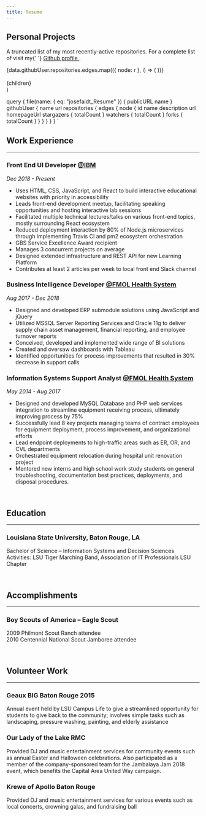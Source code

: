 ```yaml
---
title: Resume
---
```



  <PageLayout>
    <SEO title="Resume" />
    <Title>
      <h1>Résumé</h1>
      <Icon icon="pdf" link={data.file.publicURL} downloadName={data.file.name} />
    </Title>
    <Line />
    <h2>Personal Projects</h2>
    <p>
      A truncated list of my most recently-active repositories. For a complete list of visit my{' '}
      <a
        href="https://github.com/josefaidt?tab=repositories"
        target="_blank"
        rel="noopener noreferrer"
      >
        Github profile
      </a>
      .
    </p>
    <div className="repo-list--container">
      {data.githubUser.repositories.edges.map(({ node: r }, i) => (
        <a
          className="link card"
          href={r.url}
          target="_blank"
          rel="noopener noreferrer"
          key={i}
          style={{ textDecoration: 'none' }}
        >
          <RepoCard {...r} />
        </a>
      ))}
    </div>
    <br />
    <div>{children}</div>
  </PageLayout>
)

  query {
    file(name: { eq: "josefaidt_Resume" }) {
      publicURL
      name
    }
    githubUser {
      name
      url
      repositories {
        edges {
          node {
            id
            name
            description
            url
            homepageUrl
            stargazers {
              totalCount
            }
            watchers {
              totalCount
            }
            forks {
              totalCount
            }
          }
        }
      }
    }
  }
`

## Work Experience

---

### Front End UI Developer [@IBM](https://twitter.com/IBM)

_Dec 2018 - Present_

- Uses HTML, CSS, JavaScript, and React to build interactive educational websites with priority in accessibility
- Leads front-end development meetup, facilitating speaking opportunities and hosting interactive lab sessions
- Facilitated multiple technical lectures/talks on various front-end topics, mostly surrounding React ecosystem
- Reduced deployment interaction by 80% of Node.js microservices through implementing Travis CI and pm2 ecosystem orchestration
- GBS Service Excellence Award recipient
- Manages 3 concurrent projects on average
- Designed extended infrastructure and REST API for new Learning Platform
- Contributes at least 2 articles per week to local front end Slack channel

### Business Intelligence Developer [@FMOL Health System](https://www.linkedin.com/company/franciscan-missionaries-of-our-lady-health-system/about/)

_Aug 2017 - Dec 2018_

- Designed and developed ERP submodule solutions using JavaScript and jQuery
- Utilized MSSQL Server Reporting Services and Oracle 11g to deliver supply chain asset management, financial reporting, and employee turnover reports
- Conceived, developed and implemented wide range of BI solutions
- Created and oversaw dashboards with Tableau
- Identified opportunities for process improvements that resulted in 30% decrease in support calls

### Information Systems Support Analyst [@FMOL Health System](https://www.linkedin.com/company/franciscan-missionaries-of-our-lady-health-system/about/)

_May 2014 - Aug 2017_

- Designed and developed MySQL Database and PHP web services integration to streamline equipment receiving process, ultimately improving process by 75%
- Successfully lead 8 key projects managing teams of contract employees for equipment deployment, process improvement, and organizational efforts
- Lead endpoint deployments to high-traffic areas such as ER, OR, and CVL departments
- Orchestrated equipment relocation during hospital unit renovation project
- Mentored new interns and high school work study students on general troubleshooting, documentation best practices, deployments, and disposal procedures.

<br />

## Education

---

### Louisiana State University, Baton Rouge, LA

Bachelor of Science – Information Systems and Decision Sciences
Activities: LSU Tiger Marching Band, Association of IT Professionals LSU Chapter

<br />

## Accomplishments

---

### Boy Scouts of America – Eagle Scout

2009 Philmont Scout Ranch attendee<br />2010 Centennial National Scout Jamboree attendee

<br />

## Volunteer Work

---

### Geaux BIG Baton Rouge 2015

Annual event held by LSU Campus Life to give a streamlined opportunity for students to give back to the community; involves simple tasks such as landscaping, pressure washing, painting, and elderly assistance

### Our Lady of the Lake RMC

Provided DJ and music entertainment services for community events such as annual Easter and Halloween celebrations. Also participated as a member of the company-sponsored team for the Jambalaya Jam 2018 event, which benefits the Capital Area United Way campaign.

### Krewe of Apollo Baton Rouge

Provided DJ and music entertainment services for various events such as local concerts, crowning galas, and fundraising ball
